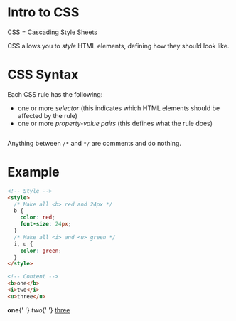 
<MetadataConfigurer title="Intro to CSS" dateCreated="2021-02-06" />

# Intro to CSS

<NoteBox type="default">CSS = Cascading Style Sheets</NoteBox>

CSS allows you to _style_ HTML elements, defining how they should look like.

# CSS Syntax

Each CSS rule has the following:

- one or more <dfn>selector</dfn> (this indicates which HTML elements should be affected by the rule)
- one or more <dfn>property-value pairs</dfn> (this defines what the rule does)

<Image
  path="/res/web/css/css-rule.png"
  caption="Basic CSS syntax: selector, property, and value."
/>

Anything between `/*` and `*/` are comments and do nothing.

# Example

<!-- prettier-ignore -->
```html
<!-- Style -->
<style>
  /* Make all <b> red and 24px */
  b {
    color: red;
    font-size: 24px;
  }
  /* Make all <i> and <u> green */
  i, u {
    color: green;
  }
</style>

<!-- Content -->
<b>one</b>
<i>two</i>
<u>three</u>
```

<LightBox label="Preview">
  <style>
    b {'{'}
      color: red;
      font-size: 24px;
    {'}'}
    i, u {'{'}
      color: green
    {'}'}
  </style>

  <b>one</b>{' '}
  <i>two</i>{' '}
  <u>three</u>
</LightBox>
